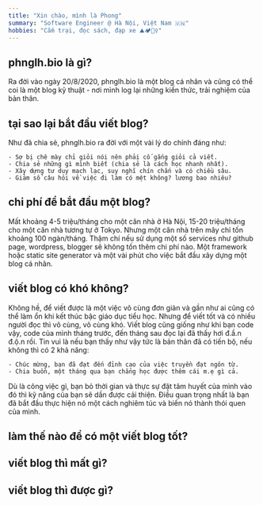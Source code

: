 ```yaml
---
title: "Xin chào, mình là Phong"
summary: "Software Engineer @ Hà Nội, Việt Nam 🇻🇳"
hobbies: "Cắm trại, đọc sách, đạp xe ⛰🏕🚵‍♀️"
---
```


## phnglh.bio là gì?

Ra đời vào ngày 20/8/2020, phnglh.bio là một blog cá nhân và cũng có thể coi là một blog kỹ thuật - nơi mình log lại những kiến thức, trải nghiệm của bản thân.

## tại sao lại bắt đầu viết blog?

Như đã chia sẻ, phnglh.bio ra đời với một vài lý do chính đáng như:

    - Sợ bị chê mày chỉ giỏi nói nên phải cố gắng giỏi cả viết.
    - Chia sẻ những gì mình biết (chia sẻ là cách học nhanh nhất).
    - Xây dựng tư duy mạch lạc, suy nghĩ chín chắn và có chiều sâu.
    - Giảm số câu hỏi về việc đi làm có mệt không? lương bao nhiêu?

## chi phí để bắt đầu một blog?
Mất khoảng 4-5 triệu/tháng cho một căn nhà ở Hà Nội, 15-20 triệu/tháng cho một căn nhà tương tự ở Tokyo. Nhưng một căn nhà trên mây chỉ tốn khoảng 100 ngàn/tháng. Thậm chí nếu sử dụng một số services như github page, wordpress, blogger sẽ không tốn thêm chi phí nào. Một framework hoặc static site generator và một vài phút cho việc bắt đầu xây dựng một blog cá nhân.

## viết blog có khó không?

Không hề, để viết được là một việc vô cùng đơn giản và gần như ai cũng có thể làm ổn khi kết thúc bậc giáo dục tiểu học. Nhưng để viết tốt và có nhiều người đọc thì vô cùng, vô cùng khó. Viết blog cũng giống như khi bạn code vậy, code của mình tháng trước, đến tháng sau đọc lại đã thấy hơi đ.ầ.n đ.ộ.n rồi. Tin vui là nếu bạn thấy như vậy tức là bản thân đã có tiến bộ, nếu không thì có 2 khả năng:

    - Chúc mừng, bạn đã đạt đến đỉnh cao của việc truyền đạt ngôn từ.
    - Chia buồn, một tháng qua bạn chẳng học được thêm cái m.ẹ gì cả.

Dù là công việc gì, bạn bỏ thời gian và thực sự đặt tâm huyết của mình vào đó thì kỹ năng của bạn sẽ dần được cải thiện. Điều quan trọng nhất là bạn đã bắt đầu thực hiện nó một cách nghiêm túc và biến nó thành thói quen của mình.

## làm thế nào để có một viết blog tốt?
## viết blog thì mất gì?
## viết blog thì được gì?

